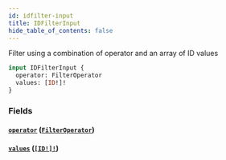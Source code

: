 ```yaml
---
id: idfilter-input
title: IDFilterInput
hide_table_of_contents: false
---
```



Filter using a combination of operator and an array of ID values

```graphql
input IDFilterInput {
  operator: FilterOperator
  values: [ID!]!
}
```


### Fields

#### [`operator`](#) ([`FilterOperator`](/demand/api/graphql-admin/reference/enums/filter-operator))




#### [`values`](#) ([`[ID!]!`](/demand/api/graphql-admin/reference/scalars/id))






